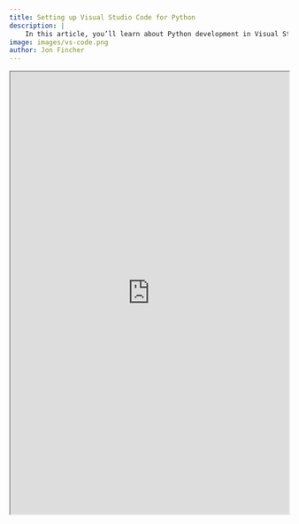 ```yaml
---
title: Setting up Visual Studio Code for Python
description: |
    In this article, you’ll learn about Python development in Visual Studio Code, including how to install Visual Studio Code, and discover and install extensions that make Python development easy.
image: images/vs-code.png
author: Jon Fincher
---
```


```{=html}
<iframe width="100%" height="800" src="https://realpython.com/python-development-visual-studio-code/" title="Python Development in Visual Studio Code"></iframe>
```